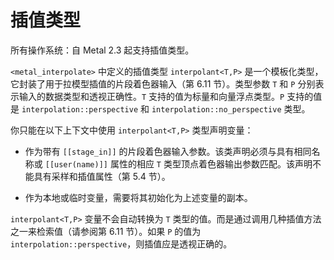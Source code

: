 # 插值类型

<ToBePolishedAfterTranslation />

<OriginalPDF title="2.18 Interpolant Type" />

所有操作系统：自 Metal 2.3 起支持插值类型。

`<metal_interpolate>` 中定义的插值类型 `interpolant<T,P>` 是一个模板化类型，它封装了用于拉模型插值的片段着色器输入（第 6.11 节）。类型参数 `T` 和 `P` 分别表示输入的数据类型和透视正确性。`T` 支持的值为标量和向量浮点类型。`P` 支持的值是 `interpolation::perspective` 和 `interpolation::no_perspective` 类型。

你只能在以下上下文中使用 `interpolant<T,P>` 类型声明变量：

- 作为带有 `[[stage_in]]` 的片段着色器输入参数。该类声明必须与具有相同名称或 `[[user(name)]]` 属性的相应 `T` 类型顶点着色器输出参数匹配。该声明不能具有采样和插值属性（第 5.4 节）。

- 作为本地或临时变量，需要将其初始化为上述变量的副本。

`interpolant<T,P>` 变量不会自动转换为 `T` 类型的值。而是通过调用几种插值方法之一来检索值（请参阅第 6.11 节）。如果 `P` 的值为 `interpolation::perspective`，则插值应是透视正确的。

